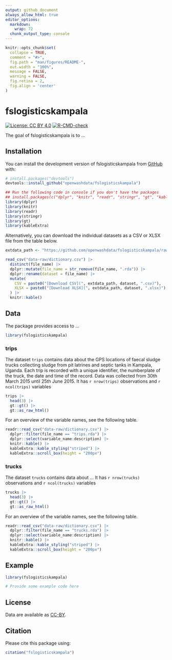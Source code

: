```yaml
---
output: github_document
always_allow_html: true
editor_options: 
  markdown: 
    wrap: 72
  chunk_output_type: console
---
```


<!-- README.md is generated from README.Rmd. Please edit that file -->

```r
knitr::opts_chunk$set(
  collapse = TRUE,
  comment = "#>",
  fig.path = "man/figures/README-",
  out.width = "100%",
  message = FALSE,
  warning = FALSE,
  fig.retina = 2,
  fig.align = 'center'
)
```

# fslogisticskampala

<!-- badges: start -->

[![License: CC BY
4.0](https://img.shields.io/badge/License-CC_BY_4.0-lightgrey.svg)](https://creativecommons.org/licenses/by/4.0/)
[![R-CMD-check](https://github.com/openwashdata/fslogisticskampala/actions/workflows/R-CMD-check.yaml/badge.svg)](https://github.com/openwashdata/fslogisticskampala/actions/workflows/R-CMD-check.yaml)
<!-- badges: end -->

The goal of fslogisticskampala is to ...

## Installation

You can install the development version of fslogisticskampala from
[GitHub](https://github.com/) with:

``` r
# install.packages("devtools")
devtools::install_github("openwashdata/fslogisticskampala")
```

```r
## Run the following code in console if you don't have the packages
## install.packages(c("dplyr", "knitr", "readr", "stringr", "gt", "kableExtra"))
library(dplyr)
library(knitr)
library(readr)
library(stringr)
library(gt)
library(kableExtra)
```

Alternatively, you can download the individual datasets as a CSV or XLSX
file from the table below.

```r

extdata_path <- "https://github.com/openwashdata/fslogisticskampala/raw/main/inst/extdata/"

read_csv("data-raw/dictionary.csv") |> 
  distinct(file_name) |> 
  dplyr::mutate(file_name = str_remove(file_name, ".rda")) |> 
  dplyr::rename(dataset = file_name) |> 
  mutate(
    CSV = paste0("[Download CSV](", extdata_path, dataset, ".csv)"),
    XLSX = paste0("[Download XLSX](", extdata_path, dataset, ".xlsx)")
  ) |> 
  knitr::kable()

```

## Data

The package provides access to ...

```r
library(fslogisticskampala)
```

### trips

The dataset `trips` contains data about the GPS locations of faecal sludge trucks collecting sludge from pit latrines and septic tanks in Kampala, Uganda. Each trip is recorded with a unique identifier, the numberplate of the truck, the date and time of the record. Data was collected from 30th March 2015 until 25th June 2015.
It has `r nrow(trips)` observations and `r ncol(trips)` variables

```r
trips |> 
  head(3) |> 
  gt::gt() |>
  gt::as_raw_html()
```

For an overview of the variable names, see the following table.

```r
readr::read_csv("data-raw/dictionary.csv") |>
  dplyr::filter(file_name == "trips.rda") |>
  dplyr::select(variable_name:description) |> 
  knitr::kable() |> 
  kableExtra::kable_styling("striped") |> 
  kableExtra::scroll_box(height = "200px")
```

### trucks

The dataset `trucks` contains data about ...
It has `r nrow(trucks)` observations and `r ncol(trucks)` variables

```r
trucks |> 
  head(3) |> 
  gt::gt() |>
  gt::as_raw_html()
```

For an overview of the variable names, see the following table.

```r
readr::read_csv("data-raw/dictionary.csv") |>
  dplyr::filter(file_name == "trucks.rda") |>
  dplyr::select(variable_name:description) |> 
  knitr::kable() |> 
  kableExtra::kable_styling("striped") |> 
  kableExtra::scroll_box(height = "200px")
```

## Example

```r
library(fslogisticskampala)

# Provide some example code here
```


## License

Data are available as
[CC-BY](https://github.com/openwashdata/fslogisticskampala/blob/main/LICENSE.md).

## Citation

Please cite this package using:

```r
citation("fslogisticskampala")
```
